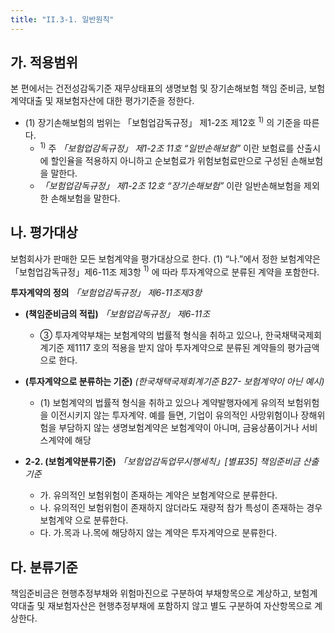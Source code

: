 ```yaml
---
title: "II.3-1. 일반원칙"
---
```


## 가. 적용범위

 본 편에서는 건전성감독기준 재무상태표의 생명보험 및 장기손해보험 책임 준비금, 보험계약대출 및 재보험자산에 대한 평가기준을 정한다.
- (1) 장기손해보험의 범위는 「보험업감독규정」 제1-2조 제12호 $^{1)}$ 의 기준을 따른다.
  - $^{1)}$ 주 _「보험업감독규정」 제1-2조 11호 “일반손해보험”_ 이란 보험료를 산출시에 할인율을 적용하지 아니하고 순보험료가 위험보험료만으로 구성된 손해보험을 말한다.
  - _「보험업감독규정」 제1-2조 12호 “장기손해보험”_ 이란 일반손해보험을 제외한 손해보험을 말한다.

## 나. 평가대상

 보험회사가 판매한 모든 보험계약을 평가대상으로 한다.
(1) “나.”에서 정한 보험계약은 「보험업감독규정」제6-11조 제3항 $^{1)}$ 에 따라 투자계약으로 분류된 계약을 포함한다.

<Card title = "투자계약의 정의">

**투자계약의 정의** _「보험업감독규정」 제6-11조제3항_

- **(책임준비금의 적립)** _「보험업감독규정」 제6-11조_
  - ③ 투자계약부채는 보험계약의 법률적 형식을 취하고 있으나, 한국채택국제회계기준 제1117
호의 적용을 받지 않아 투자계약으로 분류된 계약들의 평가금액으로 한다.

- **(투자계약으로 분류하는 기준)** _(한국채택국제회계기준 B27- 보험계약이 아닌 예시)_
  - (1) 보험계약의 법률적 형식을 취하고 있으나 계약발행자에게 유의적 보험위험을 이전시키지 않는 투자계약. 예를 들면, 기업이 유의적인 사망위험이나 장해위험을 부담하지 않는 생명보험계약은 보험계약이 아니며, 금융상품이거나 서비스계약에 해당

- **2-2. (보험계약분류기준)** _「보험업감독업무시행세칙」[별표35] 책임준비금 산출기준_
  - 가. 유의적인 보험위험이 존재하는 계약은 보험계약으로 분류한다.
  - 나. 유의적인 보험위험이 존재하지 않더라도 재량적 참가 특성이 존재하는 경우 보험계약 으로 분류한다.
  - 다. 가.목과 나.목에 해당하지 않는 계약은 투자계약으로 분류한다.

</Card>

## 다. 분류기준

 책임준비금은 현행추정부채와 위험마진으로 구분하여 부채항목으로 계상하고, 보험계약대출 및 재보험자산은 현행추정부채에 포함하지 않고 별도 구분하여 자산항목으로 계상한다.
